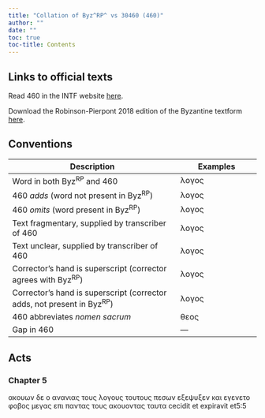```yaml
---
title: "Collation of Byz^RP^ vs 30460 (460)"
author: ""
date: ""
toc: true
toc-title: Contents
---
```


::: {.callout-note appearance="minimal" icon="false" collapse="true"}
# Links to official texts

Read 460 in the INTF website [here](https://ntvmr.uni-muenster.de/manuscript-workspace?docID=30460).

Download the Robinson-Pierpont 2018 edition of the Byzantine textform [here](https://web.archive.org/web/20210413060536/https://byzantinetext.com/wp-content/uploads/2021/03/robinson-pierpont-2018-gnt-edition.pdf).


:::


::: {.callout-note appearance="minimal" icon="false" collapse="true"}
# Conventions

| Description                                                              	| Examples                           	|
|--------------------------------------------------------------------------	|------------------------------------	|
| Word in both Byz^RP^ and 460                                   	| λογος                              	|
| 460 *adds* (word not present in Byz^RP^)                       	| [λογος]{.greek-added}            	|
| 460 *omits* (word present in Byz^RP^)                          	| [λογος]{.greek-omitted}          	|
| Text fragmentary, supplied by transcriber of 460               	| [λογος]{.greek-supplied}         	|
| Text unclear, supplied by transcriber of 460                   	| [λογος]{.unclear}                	|
| Corrector's hand is superscript (corrector agrees with Byz^RP^)          	| [λογος]{.corr}                   	|
| Corrector's hand is superscript (corrector adds, not present in Byz^RP^) 	| [[λογος]{.corr}]{.greek-added} 	|
| 460 abbreviates *nomen sacrum*                                 	| [θεος]{.greek-abbr}            	|
| Gap in 460                                                     	| [―]{.gap}                        	|
:::

## Acts

### Chapter 5

[ακουων]{.greek-omitted} [δε]{.greek-omitted} [ο]{.greek-omitted} [ανανιας]{.greek-omitted} [τους]{.greek-omitted} [λογους]{.greek-omitted} [τουτους]{.greek-omitted} πεσων εξεψυξεν και εγενετο φοβος μεγας επι παντας τους ακουοντας [ταυτα]{.greek-omitted} [cecidit]{.greek-added} [et]{.greek-added} [expiravit]{.greek-added} [et]{.greek-added}[5:5]{.aside}

